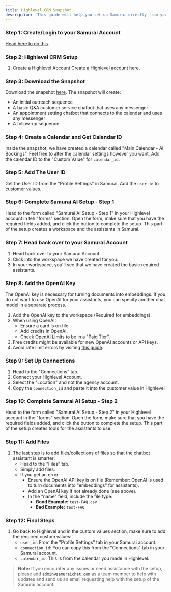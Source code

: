 ```yaml
---
title: Highlevel CRM Snapshot
description: 'This guide will help you set up Samurai directly from your Highlevel CRM using a snapshot'
---
```


### Step 1: Create/Login to your Samurai Account 
[Head here to do this](http://app.samuraichat.com/login).

### Step 2: Highlevel CRM Setup

1. Create a Highlevel Account [Create a Highlevel account here](https://app.gohighlevel.com/).

### Step 3: Download the Snapshot

Download the snapshot [here](https://affiliates.gohighlevel.com/?fp_ref=ta3vu&share=V5s38moiS0aViq5MPyNf). The snapshot will create:
   - An initial outreach sequence
   - A basic Q&A customer service chatbot that uses any messenger
   - An appointment setting chatbot that connects to the calendar and uses any messenger
   - A follow-up sequence

### Step 4: Create a Calendar and Get Calendar ID

Inside the snapshot, we have created a calendar called "Main Calendar - AI Bookings". Feel free to alter the calendar settings however you want. Add the calendar ID to the "Custom Value" for `calendar_id`.

### Step 5: Add The User ID

Get the User ID from the "Profile Settings" in Samurai. Add the `user_id` to customer values.

### Step 6: Complete Samurai AI Setup - Step 1

Head to the form called "Samurai AI Setup - Step 1" in your Highlevel account in teh "forms" section. Open the form, make sure that you have the required fields added, and click the button to complete the setup. This part of the setup creates a workspace and the assistants in Samurai.

### Step 7: Head back over to your Samurai Account

1. Head back over to your Samurai Account.
2. Click into the workspace we have created for you.
3. In your workspace, you'll see that we have created the basic required assistants.

### Step 8: Add the OpenAI Key

The OpenAI key is necessary for turning documents into embeddings. If you do not want to use OpenAI for your assistants, you can specify another chat model in a separate process.

1. Add the OpenAI key to the workspace (Required for embeddings).
2. When using OpenAI:
   - Ensure a card is on file.
   - Add credits in OpenAI.
   - Check [OpenAI Limits](https://platform.openai.com/settings/organization/limits) to be in a "Paid Tier".
3. Free credits might be available for new OpenAI accounts or API keys.
4. Avoid rate limit errors by visiting [this guide](https://platform.openai.com/docs/guides/rate-limits).

### Step 9: Set Up Connections

1. Head to the "Connections" tab.
2. Connect your Highlevel Account.
3. Select the "Location" and not the agency account.
4. Copy the `connection_id` and paste it into the customer value in Highlevel

### Step 10: Complete Samurai AI Setup - Step 2

Head to the form called "Samurai AI Setup - Step 2" in your Highlevel account in the "forms" section. Open the form, make sure that you have the required fields added, and click the button to complete the setup. This part of the setup creates tools for the assistants to use.

### Step 11: Add Files
1. The last step is to add files/collections of files so that the chatbot assistant is smarter:
   - Head to the "Files" tab.
   - Simply add files.
   - If you get an error:
     - Ensure the OpenAI API key is on file (Remember: OpenAI is used to turn documents into "embeddings" for assistants).
     - Add an OpenAI key if not already done (see above).
     - In the "name" field, include the file type:
       - **Good Example:** `test-FAQ.csv`
       - **Bad Example:** `test-FAQ`

### Step 12: Final Steps

1. Go back to Highlevel and in the custom values section, make sure to add the required custom values:
    - `user_id`: From the "Profile Settings" tab in your Samurai account.
    - `connection_id`: You can copy this from the "Connections" tab in your Samurai account.
    - `calendar_id`: This is from the calendar you made in Highlevel.

> **Note:** If you encounter any issues or need assistance with the setup, please add <code>admin@samuraichat.com</code> as a team member to help with updates and send us an email requesting help with the setup of the Samurai account.
